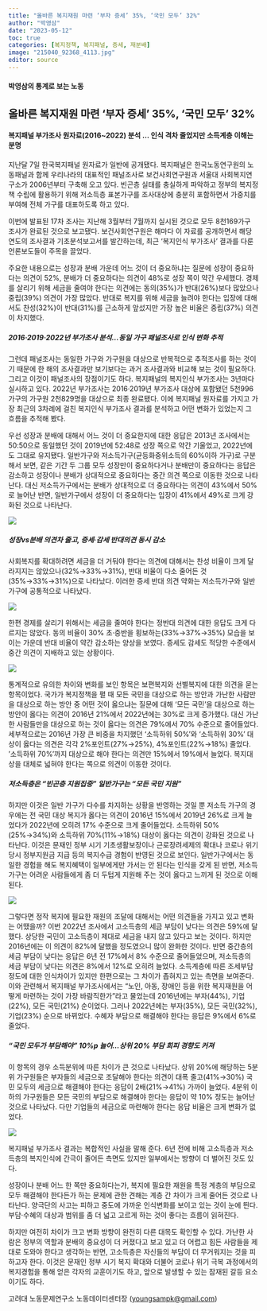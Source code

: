 ```yaml
---
title: "올바른 복지재원 마련 ‘부자 증세’ 35%, ‘국민 모두’ 32%"
author: "박영삼"
date: "2023-05-12"
toc: true
categories: [복지정책, 복지패널, 증세, 재분배]
image: "215040_92368_4113.jpg"
editor: source
---
```


#### 박영삼의 통계로 보는 노동

## 올바른 복지재원 마련 ‘부자 증세’ 35%, ‘국민 모두’ 32%

#### 복지패널 부가조사 원자료(2016\~2022) 분석 … 인식 격차 줄었지만 소득계층 이해는 분명

지난달 7일 한국복지패널 원자료가 일반에 공개됐다. 복지패널은 한국노동연구원의 노동패널과 함께 우리나라의 대표적인 패널조사로 보건사회연구원과 서울대 사회복지연구소가 2006년부터 구축해 오고 있다. 빈곤층 실태를 충실하게 파악하고 정부의 복지정책 수립에 활용하기 위해 저소득층 표본가구를 조사대상에 충분히 포함하면서 가중치를 부여해 전체 가구를 대표하도록 하고 있다.

이번에 발표된 17차 조사는 지난해 3월부터 7월까지 실시된 것으로 모두 8천169가구 조사가 완료된 것으로 보고됐다. 보건사회연구원은 해마다 이 자료를 공개하면서 해당 연도의 조사결과 기초분석보고서를 발간하는데, 최근 ‘복지인식 부가조사’ 결과를 다룬 언론보도들이 주목을 끌었다.

주요한 내용으로는 성장과 분배 가운데 어느 것이 더 중요하냐는 질문에 성장이 중요하다는 의견이 52%, 분배가 더 중요하다는 의견이 48%로 성장 쪽이 약간 우세했다. 경제를 살리기 위해 세금을 줄여야 한다는 의견에는 동의(35%)가 반대(26%)보다 많았으나 중립(39%) 의견이 가장 많았다. 반대로 복지를 위해 세금을 늘려야 한다는 입장에 대해서도 찬성(32%)이 반대(31%)를 근소하게 앞섰지만 가장 높은 비율은 중립(37%) 의견이 차지했다.

##### 2016·2019·2022년 부가조사 분석...동일 가구 패널조사로 인식 변화 추적

그런데 패널조사는 동일한 가구와 가구원을 대상으로 반복적으로 추적조사를 하는 것이기 때문에 한 해의 조사결과만 보기보다는 과거 조사결과와 비교해 보는 것이 필요하다. 그리고 이것이 패널조사의 장점이기도 하다. 복지패널의 복지인식 부가조사는 3년마다 실시하고 있다. 2022년 부가조사는 2016·2019년 부가조사 대상에 포함됐던 5천996가구의 가구원 2천829명을 대상으로 최종 완료됐다. 이에 복지패널 원자료를 가지고 가장 최근의 3차례에 걸친 복지인식 부가조사 결과를 분석하고 어떤 변화가 있었는지 그 흐름을 추적해 봤다.

우선 성장과 분배에 대해서 어느 것이 더 중요한지에 대한 응답은 2013년 조사에서는 50:50으로 동일했던 것이 2019년에 52:48로 성장 쪽으로 약간 기울었고, 2022년에도 그대로 유지됐다. 일반가구와 저소득가구(균등화중위소득의 60%이하 가구)로 구분해서 보면, 같은 기간 두 그룹 모두 성장만이 중요하다거나 분배만이 중요하다는 응답은 감소하고 성장이나 분배가 상대적으로 중요하다는 중간 의견 쪽으로 이동한 것으로 나타난다. 대신 저소득가구에서는 분배가 상대적으로 더 중요하다는 의견이 43%에서 50%로 늘어난 반면, 일반가구에서 성장이 더 중요하다는 입장이 41%에서 49%로 크게 강화된 것으로 나타난다.

![](215040_92368_4113.jpg){fig-align="center"}

##### 성장vs분배 의견차 줄고, 증세·감세 반대의견 동시 감소

사회복지를 확대하려면 세금을 더 거둬야 한다는 의견에 대해서는 찬성 비율이 크게 달라지지는 않았으나(32%→33%→31%), 반대 비율이 다소 줄어든 것(35%→33%→31%)으로 나타났다. 이러한 증세 반대 의견 약화는 저소득가구와 일반가구에 공통적으로 나타났다.

![](215040_92369_4113.jpg){fig-align="center"}

한편 경제를 살리기 위해서는 세금을 줄여야 한다는 정반대 의견에 대한 응답도 크게 다르지는 않았다. 동의 비율이 30% 초·중반을 횡보하는(33%→37%→35%) 모습을 보이는 가운데 반대 비율이 약간 감소하는 양상을 보였다. 증세도 감세도 적당한 수준에서 중간 의견이 지배하고 있는 상황이다.

![](215040_92370_4113.jpg){fig-align="center"}

통계적으로 유의한 차이와 변화를 보인 항목은 보편복지와 선별복지에 대한 의견을 묻는 항목이었다. 국가가 복지정책을 펼 때 모든 국민을 대상으로 하는 방안과 가난한 사람만을 대상으로 하는 방안 중 어떤 것이 옳으냐는 질문에 대해 ‘모든 국민’을 대상으로 하는 방안이 옳다는 의견이 2016년 21%에서 2022년에는 30%로 크게 증가했다. 대신 가난한 사람들만을 대상으로 하는 것이 옳다는 의견은 79%에서 70% 수준으로 줄어들었다. 세부적으로는 2016년 가장 큰 비중을 차지했던 ‘소득하위 50%’와 ‘소득하위 30%’ 대상이 옳다는 의견은 각각 2%포인트(27%→25%), 4%포인트(22%→18%) 줄었다. ‘소득하위 70%’까지 대상으로 해야 한다는 의견만 15%에서 19%에서 늘었다. 복지대상을 대체로 넓혀야 한다는 쪽으로 의견이 이동한 것이다.

##### 저소득층은 “빈곤층 지원집중” 일반가구는 “모든 국민 지원”

하지만 이것은 일반 가구가 다수를 차지하는 상황을 반영하는 것일 뿐 저소득 가구의 경우에는 전 국민 대상 복지가 옳다는 의견이 2016년 15%에서 2019년 26%로 크게 늘었다가 2022년에 오히려 17% 수준으로 크게 줄어들었다. 소득하위 50%(25%→34%)와 소득하위 70%(11%→18%) 대상이 옳다는 의견이 강화된 것으로 나타난다. 이것은 문재인 정부 시기 기초생활보장이나 근로장려세제의 확대나 코로나 위기 당시 정부지원금 지급 등의 복지수급 경험이 반영된 것으로 보인다. 일반가구에서는 동일한 경험을 해도 복지혜택이 일부에게만 가서는 안 된다는 인식을 갖게 된 반면, 저소득가구는 어려운 사람들에게 좀 더 두텁게 지원해 주는 것이 옳다고 느끼게 된 것으로 이해된다.

![](215040_92371_4114.jpg){fig-align="center"}

그렇다면 정작 복지에 필요한 재원의 조달에 대해서는 어떤 의견들을 가지고 있고 변화는 어땠을까? 이번 2022년 조사에서 고소득층의 세금 부담이 낮다는 의견은 59%에 달했다. 상당한 국민이 고소득층이 제대로 세금을 내지 않고 있다고 보는 것이다. 하지만 2016년에는 이 의견이 82%에 달했을 정도였으니 많이 완화한 것이다. 반면 중간층의 세금 부담이 낮다는 응답은 6년 전 17%에서 8% 수준으로 줄어들었으며, 저소득층의 세금 부담이 낮다는 의견은 8%에서 12%로 오히려 늘었다. 소득계층에 따른 조세부담 정도에 대한 인식차이가 있지만 한편으로는 그 차이가 좁혀지고 있는 측면을 보여준다. 이와 관련해서 복지패널 부가조사에서는 “노인, 아동, 장애인 등을 위한 복지재원을 어떻게 마련하는 것이 가장 바람직한가”라고 물었는데 2016년에는 부자(44%), 기업(22%), 모든 국민(21%) 순이었다. 그러나 2022년에는 부자(35%), 모든 국민(32%), 기업(23%) 순으로 바뀌었다. 수혜자 부담으로 해결해야 한다는 응답은 9%에서 6%로 줄었다.

##### “국민 모두가 부담해야” 10%p 늘어...상위 20% 부담 회피 경향도 커져

이 항목의 경우 소득분위에 따른 차이가 큰 것으로 나타났다. 상위 20%에 해당하는 5분위 가구원들은 부자들의 세금으로 조달해야 한다는 의견이 대폭 줄고(41%→30%) 국민 모두의 세금으로 해결해야 한다는 응답이 2배(21%→41%) 가까이 늘었다. 4분위 이하의 가구원들은 모든 국민의 부담으로 해결해야 한다는 응답이 약 10% 정도는 늘어난 것으로 나타났다. 다만 기업들의 세금으로 마련해야 한다는 응답 비율은 크게 변화가 없었다.

![](215040_92372_4114.jpg){fig-align="center"}

복지패널 부가조사 결과는 복합적인 사실을 말해 준다. 6년 전에 비해 고소득층과 저소득층의 복지인식에 간극이 줄어든 측면도 있지만 일부에서는 방향이 더 벌어진 것도 있다.

성장이나 분배 어느 한 쪽만 중요하다는가, 복지에 필요한 재원을 특정 계층의 부담으로 모두 해결해야 한다든가 하는 문제에 관한 견해는 계층 간 차이가 크게 줄어든 것으로 나타난다. 양극단의 사고는 피하고 중도에 가까운 인식변화를 보이고 있는 것이 눈에 띈다. 부담·수혜의 대상과 범위를 좀 더 넓고 고르게 하는 것이 좋다는 흐름이 읽혀진다.

하지만 여전히 차이가 크고 변화 방향이 완전히 다른 대목도 확인할 수 있다. 가난한 사람은 정부의 역할과 분배의 중요성이 더 커졌다고 보고 있고 더 어렵고 힘든 사람들을 제대로 도와야 한다고 생각하는 반면, 고소득층은 자신들의 부담이 더 무거워지는 것을 피하고자 한다. 이것은 문재인 정부 시기 복지 확대와 더불어 코로나 위기 극복 과정에서의 복지경험을 통해 얻은 각자의 교훈이기도 하고, 앞으로 발생할 수 있는 잠재된 갈등 요소이기도 하다.

고려대 노동문제연구소 노동데이터센터장 ([youngsampk\@gmail.com](youngsampk@gmail.com))\
